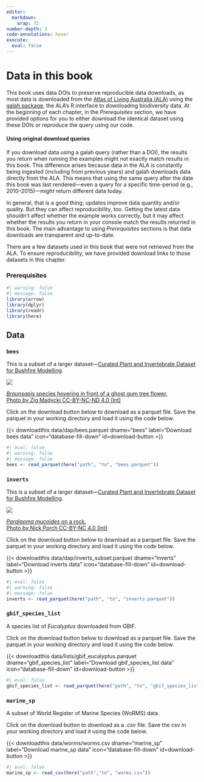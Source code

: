 ```yaml
---
editor: 
  markdown: 
    wrap: 72
number-depth: 3
code-annotations: hover
execute: 
  eval: false
---
```


# Data in this book {.unnumbered}

This book uses data DOIs to preserve reproducible data downloads, as most data is downloaded from the [Atlas of Living Australia (ALA)](https://ala.org.au/) using the [galah package](https://galah.ala.org.au/R/), the ALA's R interface to downloading biodiversity data. At the beginning of each chapter, in the *Prerequisites* section, we have provided options for you to either download the identical dataset using these DOIs or reproduce the query using our code.  

::: {.callout-note collapse="true" appearance="simple"}

#### Using original download queries

If you download data using a galah query (rather than a DOI), the results you return when running the examples might not exactly match results in this book. This difference arises because data in the ALA is constantly being ingested (including from previous years) and galah downloads data directly from the ALA. This means that using the same query after the date this book was last rendered---even a query for a specific time-period (e.g., 2010--2015)---*might* return different data today. 

In general, that is a good thing; updates improve data quantity and/or quality. But they can affect reproducibility, too. Getting the latest data shouldn't affect whether the example works correctly, but it may affect whether the results you return in your console match the results returned in this book. The main advantage to using *Prerequisites* sections is that data downloads are transparent and up-to-date.

:::

There are a few datasets used in this book that were not retrieved from the ALA. To ensure reproducibility, we have provided download links to those datasets in this chapter. 


### Prerequisites

```r
#| warning: false
#| message: false
library(arrow)
library(dplyr)
library(readr)
library(here)
```

## Data

### `bees`

This is a subset of a larger dataset---[Curated Plant and Invertebrate Dataset for Bushfire Modelling](https://data.csiro.au/collection/csiro:56679). 

::: aside

<img class = "rounded" src="https://ala-images.s3.ap-southeast-2.amazonaws.com/store/0/0/e/5/277a5c28-827a-49c7-8588-d16333925e00/original"></img>

::: {.figure-caption}
[*Braunsapis* species hovering in front of a ghost gum tree flower.<br>Photo by Zig Madycki CC-BY-NC-ND 4.0 (Int)](https://biocache.ala.org.au/occurrences/92928258-92a1-4e6b-b9e2-46da0d8df383)
:::
:::

Click on the download button below to download as a parquet file. Save the parquet in your working directory and load it using the code below.

{{< downloadthis data/dap/bees.parquet dname="bees" label="Download bees data" icon="database-fill-down" id=download-button >}}

```r
#| eval: false
#| warning: false
#| message: false
bees <- read_parquet(here("path", "to", "bees.parquet"))
```


### `inverts`

This is a subset of a larger dataset---[Curated Plant and Invertebrate Dataset for Bushfire Modelling](https://data.csiro.au/collection/csiro:56679). 

::: aside

<img src="https://ala-images.s3.ap-southeast-2.amazonaws.com/store/0/5/6/a/ca48dfdd-15b3-4ac5-a392-cf5f93a6a650/original" class="rounded"/></img>

::: figure-caption
[*Paralaoma mucoides* on a rock.<br>Photo by Nick Porch CC-BY-NC 4.0
(Int)](https://biocache.ala.org.au/occurrences/8a44a8df-2819-45d4-b8c5-e6dc7629e0fe)
:::
:::

Click on the download button below to download as a parquet file. Save the parquet in your working directory and load it using the code below.

{{< downloadthis data/dap/inverts_subset.parquet dname="inverts" label="Download inverts data" icon="database-fill-down" id=download-button >}}

```r
#| eval: false
#| warning: false
#| message: false
inverts <- read_parquet(here("path", "to", "inverts.parquet"))
```


### `gbif_species_list`

A species list of *Eucalyptus* downloaded from GBIF.

Click on the download button below to download as a parquet file. Save the parquet in your working directory and load it using the code below.

{{< downloadthis data/lists/gbif_eucalyptus.parquet dname="gbif_species_list" label="Download gbif_species_list data" icon="database-fill-down" id=download-button >}}

```r
#| eval: false
gbif_species_list <- read_parquet(here("path", "to", "gbif_species_list.parquet"))
```


### `marine_sp`

A subset of World Register of Marine Species (WoRMS) data.

Click on the download button to download as a .csv file. Save the csv in your working directory and load it using the code below.

{{< downloadthis data/worms/worms.csv dname="marine_sp" label="Download marine_sp data" icon="database-fill-down" id=download-button >}}

```r
#| eval: false
marine_sp <- read_csv(here("path","to", "worms.csv"))
```

